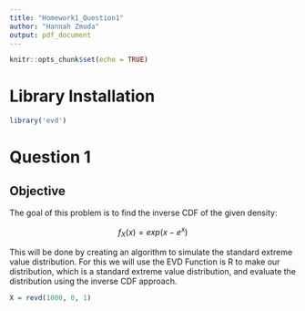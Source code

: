 ```yaml
---
title: "Homework1_Question1"
author: "Hannah Zmuda"
output: pdf_document
---
```


```r
knitr::opts_chunk$set(echo = TRUE)
```
# Library Installation
```r
library('evd')
```
# Question 1

## Objective 

The goal of this problem is to find the inverse CDF of the given density:

$$ f_X(x) = exp(x - e^x)$$

This will be done by creating an algorithm to simulate the standard extreme value distribution.
<!-- CDF is for continuous random variables -->
For this we will use the EVD Function is R to make our distribution, which is a standard extreme value distribution, and evaluate the distribution using the inverse CDF approach.
```r
X = revd(1000, 0, 1)
```